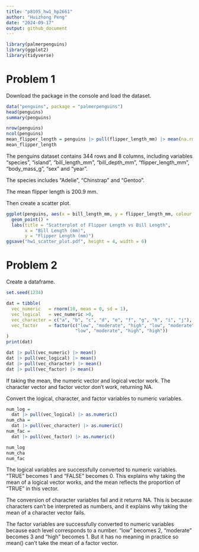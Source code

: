 ```yaml
---
title: "p8105_hw1_hp2661"
author: "Huizhong Peng"
date: "2024-09-17"
output: github_document
---
```


```r
library(palmerpenguins)
library(ggplot2)
library(tidyverse)
```

# Problem 1

Download the package in the console and load the dataset.

```r
data("penguins", package = "palmerpenguins")
head(penguins)
summary(penguins)

nrow(penguins)
ncol(penguins)
mean_flipper_length = penguins |> pull(flipper_length_mm) |> mean(na.rm = T)
mean_flipper_length
```

The penguins dataset contains 344 rows and 8 columns, including variables 
"species", "island", "bill_length_mm", "bill_depth_mm", "flipper_length_mm", 
"body_mass_g", "sex" and "year". 

The species includes "Adelie", "Chinstrap" and "Gentoo". 

The mean flipper length is 200.9 mm.

Then create a scatter plot.

```r
ggplot(penguins, aes(x = bill_length_mm, y = flipper_length_mm, colour = species)) + 
  geom_point() +
  labs(title = "Scatterplot of Flipper Length vs Bill Length",
       x = "Bill Length (mm)",
       y = "Flipper Length (mm)")
ggsave("hw1_scatter_plot.pdf", height = 4, width = 6)
```


# Problem 2

Create a dataframe.

```r
set.seed(1234)

dat = tibble(
  vec_numeric   = rnorm(10, mean = 0, sd = 1), 
  vec_logical   = vec_numeric >0,
  vec_character = c("a", "b", "c", "d", "e", "f", "g", "h", "i", "j"),
  vec_factor    = factor(c("low", "moderate", "high", "low", "moderate", "high", 
                          "low", "moderate", "high", "high"))
)
print(dat)
```


```r
dat |> pull(vec_numeric) |> mean()
dat |> pull(vec_logical) |> mean()
dat |> pull(vec_character) |> mean()
dat |> pull(vec_factor) |> mean()
```

If taking the mean, the numeric vector and logical vector work. 
The character vector and factor vector don't work, returning NA.


Convert the logical, character, and factor variables to numeric variables.

```r
num_log = 
  dat |> pull(vec_logical) |> as.numeric()
num_cha = 
  dat |> pull(vec_character) |> as.numeric()
num_fac = 
  dat |> pull(vec_factor) |> as.numeric()

num_log
num_cha
num_fac
```

The logical variables are successfully converted to numeric variables. "TRUE" 
becomes 1 and "FALSE" becomes 0. This explains why taking the mean of a logical 
vector works, and the mean reflects the proportion of "TRUE" in this vector.

The conversion of character variables fail and it returns NA. This is because
characters can't be interpreted as numbers, and it explains why taking the mean 
of a character vector fails.

The factor variables are successfully converted to numeric variables because 
each level corresponds to a number. "low" becomes 2, "moderate" becomes 3 and 
"high" becomes 1. But it has no meaning in practice so mean() can't take the 
mean of a factor vector.












